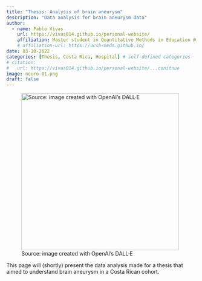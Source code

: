 ```yaml
---
title: "Thesis: Analysis of brain aneurysm"
description: "Data analysis for brain aneurysm data"
author:
  - name: Pablo Vivas
    url: https://vivas014.github.io/personal-website/
    affiliation: Master student in Quantitative Methods in Education @ UMN
    # affiliation-url: https://ucsb-meds.github.io/ 
date: 03-18-2022
categories: [Thesis, Costa Rica, Hospital] # self-defined categories
# citation: 
#   url: https://vivas014.github.io/personal-website/...conitnue
image: neuro-01.png
draft: false 
---
```


::: {#fig:tennis-dalle}
![Source: image created with OpenAI's DALL·E](neuro-01.png){fig-alt="neuro-01" fig-align="center" width="416"}
:::

This page will (shortly) present the data analysis made for a thesis that aimed to understand brain aneurysm in a Costa Rican cohort.